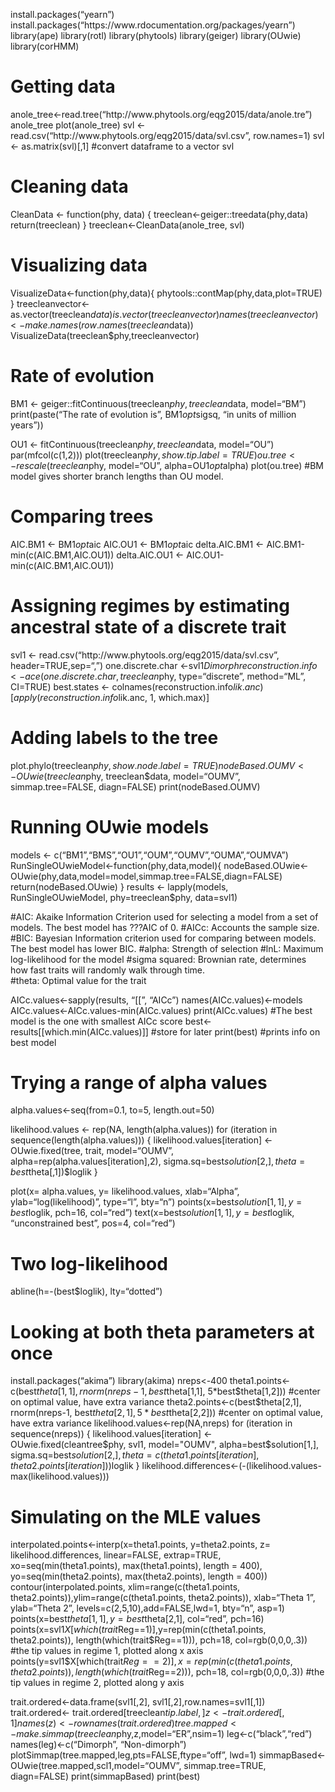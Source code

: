 install.packages("yearn")
install.packages("https://www.rdocumentation.org/packages/yearn")
library(ape)
library(rotl)
library(phytools)
library(geiger) 
library(OUwie)
library(corHMM)

# Getting data
anole_tree<-read.tree("http://www.phytools.org/eqg2015/data/anole.tre")
anole_tree
plot(anole_tree)
svl <- read.csv("http://www.phytools.org/eqg2015/data/svl.csv",
                row.names=1)
svl <- as.matrix(svl)[,1] #convert dataframe to a vector
svl

# Cleaning data
CleanData <- function(phy, data) {
  treeclean<-geiger::treedata(phy,data)
  return(treeclean)
}
treeclean<-CleanData(anole_tree, svl)

# Visualizing data
VisualizeData<-function(phy,data){
  phytools::contMap(phy,data,plot=TRUE)
}
treecleanvector<-as.vector(treeclean$data)
is.vector(treecleanvector)
names(treecleanvector)<-make.names(row.names(treeclean$data))
VisualizeData(treeclean$phy,treecleanvector)

# Rate of evolution
BM1 <- geiger::fitContinuous(treeclean$phy, treeclean$data, model="BM")
print(paste("The rate of evolution is", BM1$opt$sigsq, "in units of million years"))

OU1 <- fitContinuous(treeclean$phy, treeclean$data, model="OU")
par(mfcol(c(1,2)))
plot(treeclean$phy, show.tip.label=TRUE)
ou.tree <- rescale(treeclean$phy, model="OU", alpha=OU1$opt$alpha)
plot(ou.tree)
#BM model gives shorter branch lengths than OU model. 

# Comparing trees
AIC.BM1 <- BM1$opt$aic
AIC.OU1 <- BM1$opt$aic
delta.AIC.BM1 <- AIC.BM1-min(c(AIC.BM1,AIC.OU1))
delta.AIC.OU1 <- AIC.OU1-min(c(AIC.BM1,AIC.OU1))

# Assigning regimes by estimating ancestral state of a discrete trait
svl1 <- read.csv("http://www.phytools.org/eqg2015/data/svl.csv",
                 header=TRUE,sep=",")
one.discrete.char <-svl1$Dimorph
reconstruction.info <- ace(one.discrete.char, treeclean$phy, type="discrete", method="ML", CI=TRUE)
best.states <- colnames(reconstruction.info$lik.anc)[apply(reconstruction.info$lik.anc, 1, which.max)]

# Adding labels to the tree
plot.phylo(treeclean$phy, show.node.label=TRUE)
nodeBased.OUMV <- OUwie(treeclean$phy, treeclean$data, model="OUMV", simmap.tree=FALSE, diagn=FALSE)
print(nodeBased.OUMV)

# Running OUwie models
models <- c("BM1","BMS","OU1","OUM","OUMV","OUMA","OUMVA")
RunSingleOUwieModel<-function(phy,data,model){
  nodeBased.OUwie<-OUwie(phy,data,model=model,simmap.tree=FALSE,diagn=FALSE)
  return(nodeBased.OUwie)
}
results <- lapply(models, RunSingleOUwieModel, phy=treeclean$phy, data=svl1)

#AIC: Akaike Information Criterion used for selecting a model from a set of models. The best model has ???AIC of 0. 
#AICc: Accounts the sample size.
#BIC: Bayesian Information criterion used for comparing between models. The best model has lower BIC. 
#alpha: Strength of selection 
#lnL: Maximum log-likelihood for the model
#sigma squared: Brownian rate, determines how fast traits will randomly walk through time.  
#theta: Optimal value for the trait

AICc.values<-sapply(results, "[[", "AICc")
names(AICc.values)<-models
AICc.values<-AICc.values-min(AICc.values)
print(AICc.values) #The best model is the one with smallest AICc score
best<-results[[which.min(AICc.values)]] #store for later
print(best) #prints info on best model

# Trying a range of alpha values
alpha.values<-seq(from=0.1, to=5, length.out=50)

likelihood.values <- rep(NA, length(alpha.values))
for (iteration in sequence(length(alpha.values))) {
  likelihood.values[iteration] <- OUwie.fixed(tree, trait, model="OUMV", alpha=rep(alpha.values[iteration],2), sigma.sq=best$solution[2,], theta=best$theta[,1])$loglik
}

plot(x= alpha.values, y= likelihood.values, xlab="Alpha", ylab="log(likelihood)", type="l", bty="n")
points(x=best$solution[1,1], y=best$loglik, pch=16, col="red")
text(x=best$solution[1,1], y=best$loglik, "unconstrained best", pos=4, col="red")

# Two log-likelihood
abline(h=-(best$loglik), lty="dotted")

# Looking at both theta parameters at once
install.packages("akima")
library(akima)
nreps<-400
theta1.points<-c(best$theta[1,1], rnorm(nreps-1, best$theta[1,1], 5*best$theta[1,2])) #center on optimal value, have extra variance
theta2.points<-c(best$theta[2,1], rnorm(nreps-1, best$theta[2,1], 5*best$theta[2,2])) #center on optimal value, have extra variance
likelihood.values<-rep(NA,nreps)
for (iteration in sequence(nreps)) {
  likelihood.values[iteration] <- OUwie.fixed(cleantree$phy, svl1, model="OUMV", alpha=best$solution[1,], sigma.sq=best$solution[2,], theta=c(theta1.points[iteration], theta2.points[iteration]))$loglik
}
likelihood.differences<-(-(likelihood.values-max(likelihood.values)))

# Simulating on the MLE values
interpolated.points<-interp(x=theta1.points, y=theta2.points, z= likelihood.differences, linear=FALSE, extrap=TRUE, xo=seq(min(theta1.points), max(theta1.points), length = 400), yo=seq(min(theta2.points), max(theta2.points), length = 400))
contour(interpolated.points, xlim=range(c(theta1.points, theta2.points)),ylim=range(c(theta1.points, theta2.points)), xlab="Theta 1", ylab="Theta 2", levels=c(2,5,10),add=FALSE,lwd=1, bty="n", asp=1)
points(x=best$theta[1,1], y=best$theta[2,1], col="red", pch=16)
points(x=svl1$X[which(trait$Reg==1)],y=rep(min(c(theta1.points, theta2.points)), length(which(trait$Reg==1))), pch=18, col=rgb(0,0,0,.3)) #the tip values in regime 1, plotted along x axis
points(y=svl1$X[which(trait$Reg==2)],x=rep(min(c(theta1.points, theta2.points)), length(which(trait$Reg==2))), pch=18, col=rgb(0,0,0,.3)) #the tip values in regime 2, plotted along y axis


trait.ordered<-data.frame(svl1[,2], svl1[,2],row.names=svl1[,1])
trait.ordered<- trait.ordered[treeclean$tip.label,]
z<-trait.ordered[,1]
names(z)<-rownames(trait.ordered)
tree.mapped<-make.simmap(treeclean$phy,z,model="ER",nsim=1)
leg<-c("black","red")
names(leg)<-c("Dimorph", "Non-dimorph")
plotSimmap(tree.mapped,leg,pts=FALSE,ftype="off", lwd=1)
simmapBased<-OUwie(tree.mapped,scl1,model="OUMV", simmap.tree=TRUE, diagn=FALSE)
print(simmapBased)
print(best)